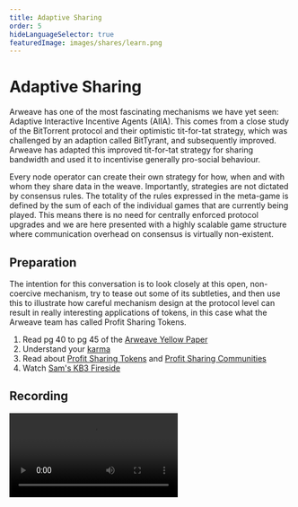 ```yaml
---
title: Adaptive Sharing
order: 5
hideLanguageSelector: true
featuredImage: images/shares/learn.png
---
```


# Adaptive Sharing

Arweave has one of the most fascinating mechanisms we have yet seen: Adaptive Interactive Incentive Agents (AIIA). This comes from a close study of the BitTorrent protocol and their optimistic tit-for-tat strategy, which was challenged by an adaption called BitTyrant, and subsequently improved. Arweave has adapted this improved tit-for-tat strategy for sharing bandwidth and used it to incentivise generally pro-social behaviour.

Every node operator can create their own strategy for how, when and with whom they share data in the weave. Importantly, strategies are not dictated by consensus rules. The totality of the rules expressed in the meta-game is defined by the sum of each of the individual games that are currently being played. This means there is no need for centrally enforced protocol upgrades and we are here presented with a highly scalable game structure where communication overhead on consensus is virtually non-existent.

## Preparation

The intention for this conversation is to look closely at this open, non-coercive mechanism, try to tease out some of its subtleties, and then use this to illustrate how careful mechanism design at the protocol level can result in really interesting applications of tokens, in this case what the Arweave team has called Profit Sharing Tokens.

1. Read pg 40 to pg 45 of the [Arweave Yellow Paper](https://www.arweave.org/yellow-paper.pdf)
2. Understand your [karma](https://arwiki.wiki/#/en/karma)
3. Read about [Profit Sharing Tokens](https://arwiki.wiki/#/en/profit-sharing-tokens) and [Profit Sharing Communities](https://arwiki.wiki/#/en/profit-sharing-communities)
4. Watch [Sam's KB3 Fireside](https://youtu.be/8ZDEc7uFi64?t=1429)

## Recording

<Video src="https://www.youtube-nocookie.com/embed/U7v63TjdutE" />
